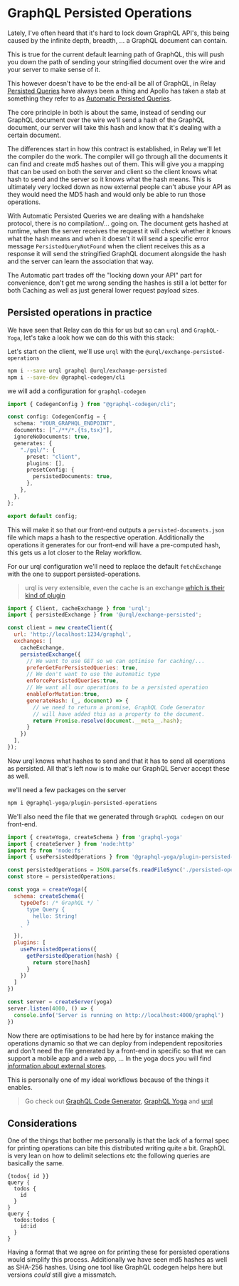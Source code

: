 
<CodeTheme />
<SEO
  title={documentProps.title}
  description={documentProps.description}
  keywords={documentProps.tags}
  image={documentProps.image}
/>

# GraphQL Persisted Operations

Lately, I've often heard that it's hard to lock down
GraphQL API's, this being caused by the infinite depth, breadth, ...
a GraphQL document can contain.

This is true for the current default learning path of GraphQL, this
will push you down the path of sending your stringified document over
the wire and your server to make sense of it.

This however doesn't have to be the end-all be all of GraphQL, in Relay
[Persisted Queries](https://relay.dev/docs/guides/persisted-queries)
have always been a thing and Apollo has taken a stab at something they refer to as
[Automatic Persisted Queries](https://www.apollographql.com/docs/apollo-server/performance/apq/).

The core principle in both is about the same, instead of sending our GraphQL document over the wire
we'll send a hash of the GraphQL document, our server will take this hash and know that it's dealing
with a certain document.

The differences start in how this contract is established, in Relay we'll let the compiler do the work.
The compiler will go through all the documents it can find and create md5 hashes out of them. This
will give you a mapping that can be used on both the server and client so the client knows what hash
to send and the server so it knows what the hash means. This is ultimately very locked down as now
external people can't abuse your API as they would need the MD5 hash and would only be able to run
those operations.

With Automatic Persisted Queries we are dealing with a handshake protocol, there is no compilation/... going on.
The document gets hashed at runtime, when the server receives the request it will check whether it knows
what the hash means and when it doesn't it will send a specific error message `PersistedQueryNotFound` when
the client receives this as a response it will send the stringified GraphQL document alongside the hash
and the server can learn the association that way.

The Automatic part trades off the "locking down your API" part for convenience, don't get me wrong sending
the hashes is still a lot better for both Caching as well as just general lower request payload sizes.

## Persisted operations in practice

We have seen that Relay can do this for us but so can `urql` and `GraphQL-Yoga`, let's take a look how
we can do this with this stack:

Let's start on the client, we'll use `urql` with the `@urql/exchange-persisted-operations`

```sh
npm i --save urql graphql @urql/exchange-persisted
npm i --save-dev @graphql-codegen/cli
```

we will add a configuration for `graphql-codegen`

```ts
import { CodegenConfig } from "@graphql-codegen/cli";

const config: CodegenConfig = {
  schema: "YOUR_GRAPHQL_ENDPOINT",
  documents: ["./**/*.{ts,tsx}"],
  ignoreNoDocuments: true,
  generates: {
    "./gql/": {
      preset: "client",
      plugins: [],
      presetConfig: {
        persistedDocuments: true,
      },
    },
  },
};

export default config;
```

This will make it so that our front-end outputs a `persisted-documents.json` file
which maps a hash to the respective operation. Additionally the operations it generates
for our front-end will have a pre-computed hash, this gets us a lot closer to the Relay workflow.

For our urql configuration we'll need to replace the default `fetchExchange` with the one to
support persisted-operations.

> urql is very extensible, even the cache is an exchange [which is their kind of plugin](https://formidable.com/open-source/urql/docs/architecture/#the-client-and-exchanges)

```js
import { Client, cacheExchange } from 'urql';
import { persistedExchange } from '@urql/exchange-persisted';

const client = new createClient({
  url: 'http://localhost:1234/graphql',
  exchanges: [
    cacheExchange,
    persistedExchange({
      // We want to use GET so we can optimise for caching/...
      preferGetForPersistedQueries: true,
      // We don't want to use the automatic type
      enforcePersistedQueries:true,
      // We want all our operations to be a persisted operation
      enableForMutation:true,
      generateHash: (_, document) => {
        // we need to return a promise, GraphQL Code Generator
        // will have added this as a property to the document.
        return Promise.resolve(document.__meta__.hash);
      }
    })
  ],
});
```

Now urql knows what hashes to send and that it has to send all operations as persisted. All that's
left now is to make our GraphQL Server accept these as well.


we'll need a few packages on the server


```js
npm i @graphql-yoga/plugin-persisted-operations
```

We'll also need the file that we generated through `GraphQL codegen` on our front-end.

```js
import { createYoga, createSchema } from 'graphql-yoga'
import { createServer } from 'node:http'
import fs from 'node:fs'
import { usePersistedOperations } from '@graphql-yoga/plugin-persisted-operations'

const persistedOperations = JSON.parse(fs.readFileSync('./persisted-operations.json', 'utf-8'));
const store = persistedOperations;

const yoga = createYoga({
  schema: createSchema({
    typeDefs: /* GraphQL */ `
      type Query {
        hello: String!
      }
    `
  }),
  plugins: [
    usePersistedOperations({
      getPersistedOperation(hash) {
        return store[hash]
      }
    })
  ]
})

const server = createServer(yoga)
server.listen(4000, () => {
  console.info('Server is running on http://localhost:4000/graphql')
})
```

Now there are optimisations to be had here by for instance making the operations dynamic so that
we can deploy from independent repositories and don't need the file generated by a front-end in specific
so that we can support a mobile app and a web app, ... In the yoga docs you will find
[information about external stores](https://the-guild.dev/graphql/yoga-server/docs/features/persisted-operations#using-an-external-persisted-operation-store).

This is personally one of my ideal workflows because of the things it enables.

> Go check out [GraphQL Code Generator](https://the-guild.dev/graphql/codegen), [GraphQL Yoga](https://the-guild.dev/graphql/yoga-server) and [urql](https://urql.dev)

## Considerations

One of the things that bother me personally is that the lack of a formal spec for printing operations can
bite this distributed writing quite a bit. GraphQL is very lean on how to delimit selections etc the following
queries are basically the same.

```
{todos{ id }}
query {
  todos {
    id
  }
}
query {
  todos:todos {
    id:id
  }
}
```

Having a format that we agree on for printing these for persisted operations would simplify this process. Additionally
we have seen md5 hashes as well as SHA-256 hashes. Using one tool like GraphQL codegen helps here but versions _could_
still give a missmatch.
